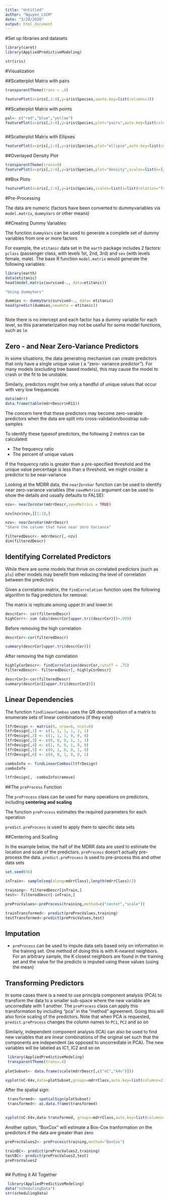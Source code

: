 ---
title: "Untitled"
author: "Nguyen_LSCM"
date: "3/28/2020"
output: html_document
---

#Set up libraries and datasets

```{r setup, include=FALSE}
library(caret)
library(AppliedPredictiveModeling)

str(iris)

```

#Visualization

##Scatterplot Matrix with pairs

```{r setup, include=FALSE}

transparentTheme(trans = .4)

featurePlot(x=iris[,1:4],y=iris$Species,aauto.key=list(columns=3))


```

##Scatterplot Matrix  with points

```{ r setup, include=FALSE}

pal<- c("red","blue","yellow")
featurePlot(x=iris[,1:4],y=iris$Species,plot="pairs",auto.key=list(columns=3,color=pal))



```

##Scatterplot Matrix with Ellipses

```{r setup, include=FALSE}

featurePlot(x=iris[,1:4],y=iris$Species,plot="ellipse",auto.key=list(columns=3))


```

##Overlayed Density Plot

```{r setup, include=FALSE}

transparentTheme(trans=0)
featurePlot(x=iris[,1:4],y=iris$Species,plot="density",scales=list(x=list(relation="free"),y=list(relation="free"),adjust=1.5,pch="|",layout=c(2,2),auto.key=list(columns=3)))


```

##Box Plots

```{r setup, include=FALSE}

featurePlot(x=iris[,1:4],y=iris$Species,scales=list(x=list(relation="free"),y=list(rot=45)),layout=c(4,1),auto.key=list(columns=3))

```


#Pre-Processing

<foot size=="5"> The data are numeric (factors have been converted to dummyvariables via ``model.matrix``, ``dummyVars`` or other means) </foot>

##Creating Dummy Variables

The function ``dummyVars`` can be used to generate a complete set of dummy variables from one or more factors

For example, the ``etitanic`` data set in the ``earth`` package includes 2 factors: ``pclass`` (passenger class, with levels 1st, 2nd, 3rd) and ``sex`` (with levels female, male). The base R function ``model.matrix`` would generate the following variables:

```{r setup, include=FALSE}

library(earth)
data(etitanic)
head(model.matrix(survived~., data=etitanic))

"Using dummyVars"

dummies <- dummyVars(survived~., data= etitanic)
head(predict(dummies,newdata = etitanic))



```
Note there is no intercept and each factor has a dummy variable for each level, so this parameterization may not be useful for some model functions, such as ``lm``

## Zero - and Near Zero-Variance Predictors

In some situations, the data generating mechanism can create predictors that only have a single unique value ( a "zero- variance predictor"). For many models (excluding tree based models), this may cause the model to crash or the fit to be unstable.

Similarly, predictors might hve only  a handful of unique values that occur with very low frequencies


```{r, include=FALSE}
data(mdrr)
data.frame(table(mdrrDescr$nR11))

```

The concern here that these predictors may become zero-varable predictors when the data are split into cross-validation/boostrap sub-samples

To identify these typesof predictors, the following 2 metrics can be calculated:

- The frequency ratio
- The percent of unique values

If the frequency ratio is greater than a pre-specified threshold and the unique value percentage is less than a threshold, we might cnsider a predictor to be near-variance

Looking at the MDRR data, the ``nearZeroVar`` function can be used to identify near zero-variance variables (the ``saveMetrics`` argument can be used to show the details and usually defaults to FALSE):

```{r include=FALSE}

nzv<- nearZeroVar(mdrrDescr,saveMetrics = TRUE)

nzv[nzv$nzv,][1:10,]

nzv<- nearZeroVar(mdrrDescr)
"Share the column that have near zero Variance"

filteredDescr<- mdrrDescr[,-nzv]
dim(filteredDescr)

```

## Identifying Correlated Predictors

While there are some models that thrive on correlated predictors (such as ``pls``) other models may benefit from reducing the level of correlation between the predictors

Given a correlation matrix, the ``findCorrelation`` function uses the following algorithm to flag predictors for removal:

The matrix is replicate among upper.tri and lower.tri

```{r, include=FALSE}

descrCor<- cor(filteredDescr)
highCorr<- sum (abs(descrCor[upper.tri(descrCor)])>.999)

```

Before removing the high correlation 

```{r include=FALSE}

descrCor<-cor(filteredDescr)

summary(descrCor[upper.tri(descrCor)])

```

After removing the high correlation

```{r include=FALSE}

highlyCorDescr<- findCorrelation(descrCor,cutoff = .75)
filteredDescr<- filteredDescr[,-highlyCorDescr]

descrCor2<-cor(filteredDescr)
summary(descrCor2[upper.tri(descrCor2)])

```

## Linear Dependencies

The function ``findlinearCombos`` uses the QR decomposition of a matrix to enumerate sets of linear combinations (if they exist)


```{r, include=FALSE}

ltfrDesign <- matrix(0, nrow=6, ncol=6)
ltfrDesign[,1] <- c(1, 1, 1, 1, 1, 1)
ltfrDesign[,2] <- c(1, 1, 1, 0, 0, 0)
ltfrDesign[,3] <- c(0, 0, 0, 1, 1, 1)
ltfrDesign[,4] <- c(1, 0, 0, 1, 0, 0)
ltfrDesign[,5] <- c(0, 1, 0, 0, 1, 0)
ltfrDesign[,6] <- c(0, 0, 1, 0, 0, 1)

comboInfo <- findLinearCombos(ltfrDesign)
comboInfo

ltfrDesign[, -comboInfo$remove]

```

##The ``preProcess`` Function

The ``preProcess`` class can be used for many operations on predictors, including **centering and scaling**

The function ``preProcess`` estimates the required parameters for each operation

``predict.preProcess`` is used to apply them to specific data sets

##Centering and Scalling

In the example below, the half of the MDRR data are used to estimate the location and scale of the predictors. ``preProcess`` doesn't actually pre-process the data. ``predict.preProcess`` is used to pre-process this and other data sets

```{r include=FALSE}

set.seed(96)

inTrain<- sample(seq(along=mdrrClass),length(mdrrClass)/2)

training<- filteredDescr[inTrain,]
test<- filteredDescr[-inTrain,]

preProcValues<-preProcess(training,method=c("center","scale"))

trainTransformed<- predict(preProcValues,training)
testTransformed<-predict(preProcValues,test)

```

## Imputation

- ``preProcess`` can be used to impute data sets based only on information in the training set. One method of doing this is with K-nearest neighbors. For an arbitrary sample, the K closest neighbors are found in the training set and the value for the predicto is imputed using these values (using the mean)

## Transforming Predictors

In some cases there is a need to use principla component analysis (PCA) to transform the data to a smaller sub-space where the new variable are uncorredlate with 1 another. The ``preProcess`` class can apply this transformation by including "pca" in the "method" agreement. Going this will also force scaling of the predictors. Note that when PCA is requested, ``predict.preProcess`` changes the column names to ``PC1``, ``PC2`` and so on 

Similarly, independent component analysis (ICA) can also be used to find new variables that are linear combinations of the original set such that the components are independent (as opposed to uncorredlate in PCA). The new variables will be labeled as IC1, IC2 and so on
 
```{r include=FALSE}
 
 library(AppliedPredictiveModeling)
 transparentTheme(trans=.4)
 
plotSubset<- data.frame(scale(mdrrDescr[,c("nC","X4v")]))

xyplot(nC~X4v,data=plotSubset,groups=mdrrClass,auto.key=list(columns=2))

```
 
 After the spatial sign:
```{r include=FALSE}
 transformed<- spatialSign(plotSubset)
 transformed<- as.data.frame(transformed)
 

xyplot(nC~X4v,data-transformed, groups=mdrrClass,auto.key=list(columns=2))

```
Another option, "BoxCox" will estimate a Box-Cox tranformation on the predictors if the data are greater than zero

```{r include=FALSE}

preProcValues2<- preProcess(training,method="BoxCox")

trainBC<- predict(preProcValues2,training)
testBC<- predict(preProcValues2,test)
preProcValues2
 

```
 
 ## Putting it All Together
 
```{r include=FALSE}
 library(AppliedPredictiveModeling)
data("schedulingData")
str(schedulingData)

```